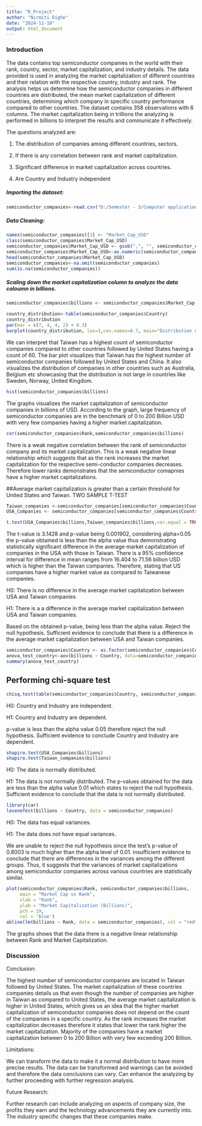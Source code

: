 ---
title: "R_Project"
author: "Nirmiti Dighe"
date: "2024-11-18"
output: html_document
---
### Introduction

The data contains top semiconductor companies in the world with their rank, country, sector, market capitalization, and industry details. The data provided is used in analyzing the market capitalization of different countries and their relation with the respective country, industry and rank. The analysis helps us determine how the semiconductor companies in different countries are distributed, the mean market capitalization of different countries, determining which company in specific country performance compared to other countries.  The dataset contains 358 observations with 6 columns. The market capitalization being in trillions the analyzing is performed in billions to interpret the results and communicate it effectively.

The questions analyzed are:

1. The distribution of companies among different countries, sectors.

2. If there is any correlation between rank and market capitalization. 

3. Significant difference in market capitalization across countries. 

4. Are Country and Industry independent

##### Importing the dataset: 

```{r}
semiconductor_companies<-read.csv("D:/Semester - 3/Computer applications in statistics/Semiconductor/Top_Semiconductors_Companies.csv")
```


##### Data Cleaning:

```{r}
names(semiconductor_companies)[3] <- "Market_Cap_USD"
class(semiconductor_companies$Market_Cap_USD)
semiconductor_companies$Market_Cap_USD <- gsub(",", "", semiconductor_companies$Market_Cap_USD)
semiconductor_companies$Market_Cap_USD<-as.numeric(semiconductor_companies$Market_Cap_USD)
head(semiconductor_companies$Market_Cap_USD)
semiconductor_companies<-na.omit(semiconductor_companies)
sum(is.na(semiconductor_companies))
```

##### Scaling down the market capitalization column to analyze the data coloumn in billions. 

```{r}
semiconductor_companies$billions <- semiconductor_companies$Market_Cap_USD / 1e9
```

```{r}
country_distribution<-table(semiconductor_companies$Country)
country_distribution
par(mar = c(7, 4, 4, 2) + 0.3)
barplot(country_distribution, las=3,cex.names=0.7, main="Distribution of companies among different countries")
```

We can interpret that Taiwan has a highest count of semiconductor companies compared to other countries followed by United States having a count of 60. The bar plot visualizes that Taiwan has the highest number of semiconductor companies followed by United States and China. It also visualizes the distribution of companies in other countries such as Australia, Belgium etc showcasing that the distribution is not large in countries like Sweden, Norway, United Kingdom. 


```{r}
hist(semiconductor_companies$billions)
```

The graphs visualizes the market capitalization of semiconductor companies in billions of USD. According to the graph, large frequency of semiconductor companies are in the benchmark of 0 to 200 Billion USD with very few companies having a higher market capitalization. 


```{r}
cor(semiconductor_companies$Rank,semiconductor_companies$billions)
```
There is a weak negative correlation between the rank of semiconductor company and its market capitalization. This is a weak negative linear relationship which suggests that as the rank increases the market capitalization for the respective semi-conductor companies decreases. Therefore lower ranks demonstrates that the semiconductor comapnies have a higher market capitalizations. 

##Average market capitalization is greater than a certain threshold for United States and Taiwan. TWO SAMPLE T-TEST


```{r}
Taiwan_companies <-semiconductor_companies[semiconductor_companies$Country == "Taiwan", ]
USA_Companies <- semiconductor_companies[semiconductor_companies$Country == "United States", ]

```

```{r}
t.test(USA_Companies$billions,Taiwan_companies$billions,var.equal = TRUE)
```
The t-value is 3.1428 and p-value being 0.001902, considering alpha=0.05 the p-value obtained is less than the alpha value thus demonstrating statistically significant difference in the average market capitalization of companies in the USA with those in Taiwan. There is a 95% confidence interval for difference in mean ranges from 16.404 to 71.56 billion USD which is higher than the Taiwan companies. Therefore, stating that US companies have a higher market value as compared to Taiwanese companies.

H0: There is no difference in the average market capitalization between USA and Taiwan companies

H1: There is a a difference in the average market capitalization between USA and Taiwan companies.

Based on the obtained p-value, being less than the alpha value. Reject the null hypothesis. Sufficient evidence to conclude that there is a difference in the average market capitalization between USA and Taiwan companies. 


```{r}
semiconductor_companies$Country <- as.factor(semiconductor_companies$Country)
anova_test_country<-aov(billions ~ Country, data=semiconductor_companies)
summary(anova_test_country)
```


## Performing chi-square test 
```{r}
chisq.test(table(semiconductor_companies$Country, semiconductor_companies$Industry),correct=FALSE)
```
H0: Country and Industry are independent. 

H1: Country and Industry are dependent. 

p-value is less than the alpha value 0.05 therefore reject the null hypothesis. Sufficient evidence to conclude Country and Industry are dependent. 


```{r}
shapiro.test(USA_Companies$billions)
shapiro.test(Taiwan_companies$billions)
```

H0: The data is normally distributed. 

H1: The data is not normally distributed.
The p-values obtained for the data are less than the alpha value 0.01 which states to reject the null hypothesis. Sufficient evidence to conclude that the data is not normally distributed. 


```{r}
library(car)
leveneTest(billions ~ Country, data = semiconductor_companies)
```
H0: The data has equal variances. 

H1: The data does not have equal variances. 

We are unable to reject the null hypothesis since the test's p-value of 0.8003 is much higher than the alpha level of 0.01. insufficient evidence to conclude that there are differences in the variances among the different groups. Thus, it suggests that the variances of market capitalizations among semiconductor companies across various countries are statistically similar.


```{r}
plot(semiconductor_companies$Rank, semiconductor_companies$billions, 
     main = "Market Cap vs Rank",
     xlab = "Rank", 
     ylab = "Market Capitalization (Billions)",
     pch = 19, 
     col = 'blue')
abline(lm(billions ~ Rank, data = semiconductor_companies), col = "red")
```

The graphs shows that the data there is a negative linear relationship between Rank and Market Capitalization. 


### Discussion

Conclusion: 

The highest number of semiconductor companies are located in Taiwan followed by United States. The market capitalization of these countries companies details us that even though the number of companies are higher in Taiwan as compared to United States, the average market capitalization is higher in United States, which gives us an idea that the higher market capitalization of semiconductor companies does not depend on the count of the companies in a specific country. As the rank increases the market capitalization decreases therefore it states that lower the rank higher the market capitalization. Majority of the companies have a market capitalization between 0 to 200 Billion with very few exceeding 200 Billion.

Limitations: 

We can transform the data to make it a normal distribution to have more precise results. The data can be transformed and warnings can be avoided and therefore the data conclusions can vary. Can enhance the analyzing by further proceeding with further regression analysis.

Future Research:

Further research can include analyzing on aspects of company size, the profits they earn and the technology advancements they are currently into. The industry specific changes that these companies make. 









